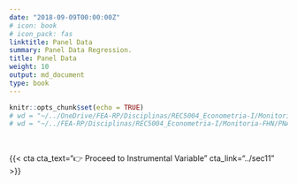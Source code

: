 ```yaml
---
date: "2018-09-09T00:00:00Z"
# icon: book
# icon_pack: fas
linktitle: Panel Data
summary: Panel Data Regression.
title: Panel Data
weight: 10
output: md_document
type: book
---
```


```r
knitr::opts_chunk$set(echo = TRUE)
# wd = "~/../OneDrive/FEA-RP/Disciplinas/REC5004_Econometria-I/Monitoria-FHN/PNADc" # Aspire
# wd = "~/../FEA-RP/Disciplinas/REC5004_Econometria-I/Monitoria-FHN/PNADc" # Nitro
```




</br>

{{< cta cta_text="👉 Proceed to Instrumental Variable" cta_link="../sec11" >}}


